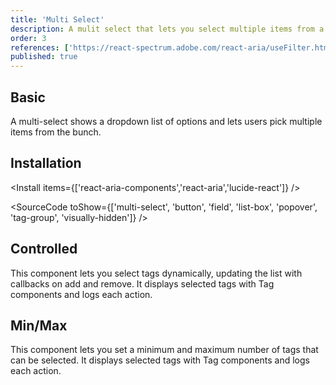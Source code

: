 ```yaml
---
title: 'Multi Select'
description: A mulit select that lets you select multiple items from a list.
order: 3
references: ['https://react-spectrum.adobe.com/react-aria/useFilter.html#usefilter']
published: true
---
```


## Basic

A multi-select shows a dropdown list of options and lets users pick multiple items from the bunch.

<How minW72 toUse='pickers/multi-select-demo' />

## Installation

<Install items={['react-aria-components','react-aria','lucide-react']} />

<SourceCode toShow={['multi-select', 'button', 'field', 'list-box', 'popover', 'tag-group', 'visually-hidden']} />

## Controlled
This component lets you select tags dynamically, updating the list with callbacks on add and remove. It displays selected tags with Tag components and logs each action.
<How toUse="pickers/multi-select-controlled-demo" />

## Min/Max
This component lets you set a minimum and maximum number of tags that can be selected. It displays selected tags with Tag components and logs each action.
<How toUse="pickers/multi-select-min-max-demo" />

